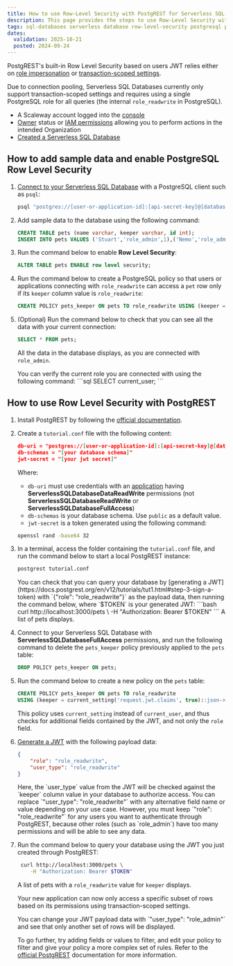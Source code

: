 ```yaml
---
title: How to use Row-Level Security with PostgREST for Serverless SQL Databases
description: This page provides the steps to use Row-Level Security with PostGREST for Serverless SQL Databases
tags: sql-databases serverless database row-level-security postgresql postgrest
dates:
  validation: 2025-10-21
  posted: 2024-09-24
---
```



PostgREST's built-in Row Level Security based on users JWT relies either on [role impersonation](https://docs.postgrest.org/en/v12/references/auth.html#user-impersonation) or [transaction-scoped settings](https://docs.postgrest.org/en/v12/references/transactions.html#tx-settings). 

Due to connection pooling, Serverless SQL Databases currently only support transaction-scoped settings and requires using a single PostgreSQL role for all queries (the internal `role_readwrite` in PostgreSQL).

<Requirements />

- A Scaleway account logged into the [console](https://console.scaleway.com)
- [Owner](/iam/concepts/#owner) status or [IAM permissions](/iam/concepts/#permission) allowing you to perform actions in the intended Organization
- [Created a Serverless SQL Database](/serverless-sql-databases/how-to/create-a-database/)

## How to add sample data and enable PostgreSQL Row Level Security

1. [Connect to your Serverless SQL Database](/serverless-sql-databases/quickstart/#how-to-connect-to-a-database) with a PostgreSQL client such as `psql`:
    ```bash
    psql "postgres://[user-or-application-id]:[api-secret-key]@[database-hostname]:5432/[database-name]?sslmode=require"
    ```

2. Add sample data to the database using the following command:
    ```sql
    CREATE TABLE pets (name varchar, keeper varchar, id int);
    INSERT INTO pets VALUES ('Stuart','role_admin',1),('Nemo','role_admin',2),('Alfie','role_readwrite',3),('Peanut','role_readwrite',4);
    ```

3. Run the command below to enable **Row Level Security**:
    ```sql
    ALTER TABLE pets ENABLE row level security;
    ```

4. Run the command below to create a PostgreSQL policy so that users or applications connecting with `role_readwrite` can access a `pet` row only if its `keeper` column value is `role_readwrite`:
    ```sql
    CREATE POLICY pets_keeper ON pets TO role_readwrite USING (keeper = current_user);
    ```

5. (Optional) Run the command below to check that you can see all the data with your current connection:
    ```sql
    SELECT * FROM pets;
    ```
    All the data in the database displays, as you are connected with `role_admin`.
    
    <Message type="tip">
    You can verify the current role you are connected with using the following command:
    ```sql
    SELECT current_user;
    ```
    </Message>

## How to use Row Level Security with PostgREST

1. Install PostgREST by following the [official documentation](https://docs.postgrest.org/en/v12/tutorials/tut0.html#step-1-install-postgresql).

2. Create a `tutorial.conf` file with the following content:

    ```json
    db-uri = "postgres://[user-or-application-id]:[api-secret-key]@[database-hostname]:5432/[database-name]?sslmode=require"
    db-schemas = "[your database schema]"
    jwt-secret = "[your jwt secret]"
    ```

    Where:
    - `db-uri` must use credentials with an [application](/iam/how-to/create-application/) having **ServerlessSQLDatabaseDataReadWrite** permissions (not **ServerlessSQLDatabaseReadWrite** or **ServerlessSQLDatabaseFullAccess**)
    - `db-schemas` is your database schema. Use `public` as a default value. 
    - `jwt-secret` is a token generated using the following command:
    ```bash
    openssl rand -base64 32
    ```

3. In a terminal, access the folder containing the `tutorial.conf` file, and run the command below to start a local PostgREST instance:

    ```bash
    postgrest tutorial.conf 
    ```

    <Message type="tip">
    You can check that you can query your database by [generating a JWT](https://docs.postgrest.org/en/v12/tutorials/tut1.html#step-3-sign-a-token) with `{"role": "role_readwrite"}` as the payload data, then running the command below, where `$TOKEN` is your generated JWT:
    ```bash
     curl http://localhost:3000/pets \
        -H "Authorization: Bearer $TOKEN"
    ```
    A list of pets displays.
    </Message>

4. Connect to your Serverless SQL Database with **ServerlessSQLDatabaseFullAccess** permissions, and run the following command to delete the `pets_keeper` policy previously applied to the `pets` table:
    ```sql
    DROP POLICY pets_keeper ON pets;
    ```

5. Run the command below to create a new policy on the `pets` table:
    ```sql
    CREATE POLICY pets_keeper ON pets TO role_readwrite 
    USING (keeper = current_setting('request.jwt.claims', true)::json->>'user_type');
    ```
    This policy uses `current_setting` instead of `current_user`, and thus checks for additional fields contained by the JWT, and not only the `role` field.

6. [Generate a JWT](https://docs.postgrest.org/en/v12/tutorials/tut1.html#step-3-sign-a-token) with the following payload data:
    ```json
    {
        "role": "role_readwrite",
        "user_type": "role_readwrite"
    }
    ```
    <Message type="tip">
    Here, the `user_type` value from the JWT will be checked against the `keeper` column value in your database to authorize access. You can replace `"user_type": "role_readwrite"` with any alternative field name or value depending on your use case. However, you must keep `"role": "role_readwrite"` for any users you want to authenticate through PostgREST, because other roles (such as `role_admin`) have too many permissions and will be able to see any data.
    </Message>

7. Run the command below to query your database using the JWT you just created through PostgREST:
    ```bash
     curl http://localhost:3000/pets \
        -H "Authorization: Bearer $TOKEN"
    ```
    A list of pets with a `role_readwrite` value for `keeper` displays.

    Your new application can now only access a specific subset of rows based on its permissions using transaction-scoped settings.

    <Message type="tip">
    You can change your JWT payload data with `"user_type": "role_admin"` and see that only another set of rows will be displayed. 
    
    To go further, try adding fields or values to filter, and edit your policy to filter and give your policy a more complex set of rules. Refer to the [official PostgREST](https://docs.postgrest.org/en/v12/explanations/db_authz.html) documentation for more information.
    </Message>
